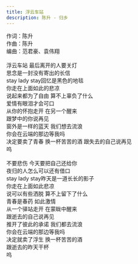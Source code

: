```yaml
---
title: 浮云车站
description: 陈升 - 归乡
---
```


作词：陈升<br />作曲：陈升<br />编曲：范君豪、袁伟翔<br /><br />浮云车站 最后离开的人要关灯<br />思念是一封没有寄出的长信<br />stay lady stay回忆是黑色的地毯<br />你走在上面如此的悲凉<br />说起来都为了自由 算不上辜负了什么<br />爱情有眼泪才会可口<br />从你的怀抱走开 在另一个醒来<br />跟梦中的你说再见<br />窗外是一样的蓝天 我们想去流浪<br />你会在云端的那边等我吗<br />决定要卖了青春 换一杯苦苦的酒 跟失去的自己说再见<br />呜<br /><br />不要悲伤 今天要把自己还给你<br />夜归的人怎么可以还有借口<br />stay lady stay昨天是一道长长的影子<br />你走在上面如此悲凉<br />说可以有些洒脱 算不上留下了什么<br />青春是春药 如此激情<br />从一个驿站走开 在蒙眬中醒来<br />跟逝去的自己说再见<br />推开了彼此的承诺 我们都去流浪<br />你会在云端的那边等我吗<br />决定就卖了浮生 换一杯苦苦的酒<br />跟逝去的昨天干杯<br />呜
